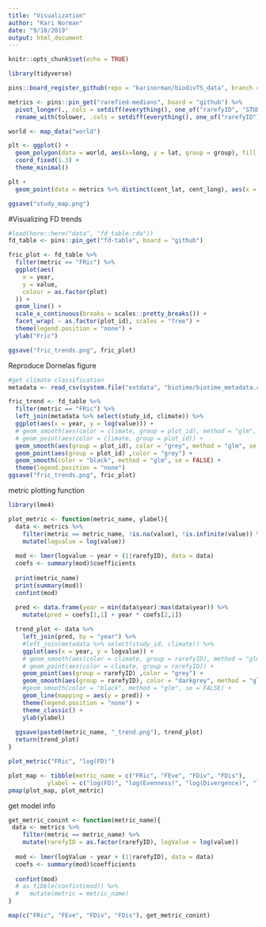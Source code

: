 ```yaml
---
title: "Visualization"
author: "Kari Norman"
date: "9/18/2019"
output: html_document
---
```


```r
knitr::opts_chunk$set(echo = TRUE)
```

```r
library(tidyverse)
```

```r
pins::board_register_github(repo = "karinorman/biodivTS_data", branch = "master")

metrics <- pins::pin_get("rarefied-medians", board = "github") %>%
  pivot_longer(., cols = setdiff(everything(), one_of("rarefyID", "STUDY_ID", "SamplePool", "SampleN", "num_years", "duration", "startYear", "endYear", "YEAR", "cell", "rarefied", "type", "realm", "climate", "habitat", "biome_map", "taxa", "organisms", "cent_lat", "cent_long", "abundance_type", "BROAD_TYPE", "cYEAR", "taxa_mod", "climate_mod")), names_to = "metric", values_to = "value") %>%
  rename_with(tolower, .cols = setdiff(everything(), one_of("rarefyID"))) 
```

```r
world <- map_data("world")

plt <- ggplot() +
  geom_polygon(data = world, aes(x=long, y = lat, group = group), fill = NA, color = "black", size = .25) +
  coord_fixed(1.3) +
  theme_minimal()

plt +
  geom_point(data = metrics %>% distinct(cent_lat, cent_long), aes(x = cent_long, y = cent_lat), color = "#cc5968", size = .75)

ggsave("study_map.png")

```

#Visualizing FD trends
```r
#load(here::here("data", "fd_table.rda"))
fd_table <- pins::pin_get("fd-table", board = "github")

fric_plot <- fd_table %>%
  filter(metric == "FRic") %>%
  ggplot(aes(
    x = year,
    y = value,
    colour = as.factor(plot)
  )) +
  geom_line() +
  scale_x_continuous(breaks = scales::pretty_breaks()) +
  facet_wrap( ~ as.factor(plot_id), scales = "free") +
  theme(legend.position = "none") +
  ylab("Fric")

ggsave("fric_trends.png", fric_plot)
```

Reproduce Dornelas figure
```r
#get climate classification
metadata <- read_csv(system.file("extdata", "biotime/biotime_metadata.csv", package = "biodivTS"))

fric_trend <- fd_table %>%
  filter(metric == "FRic") %>%
  left_join(metadata %>% select(study_id, climate)) %>%
  ggplot(aes(x = year, y = log(value))) +
  # geom_smooth(aes(color = climate, group = plot_id), method = "glm", se = FALSE) +
  # geom_point(aes(color = climate, group = plot_id)) +
  geom_smooth(aes(group = plot_id), color = "grey", method = "glm", se = FALSE) +
  geom_point(aes(group = plot_id) ,color = "grey") +
  geom_smooth(color = "black", method = "glm", se = FALSE) +
  theme(legend.position = "none") 
ggsave("fric_trends.png", fric_plot)
```

metric plotting function
```r
library(lme4)

plot_metric <- function(metric_name, ylabel){
  data <- metrics %>%
    filter(metric == metric_name, !is.na(value), !is.infinite(value)) %>%
    mutate(logvalue = log(value))
  
  mod <- lmer(logvalue ~ year + (1|rarefyID), data = data)
  coefs <- summary(mod)$coefficients
  
  print(metric_name) 
  print(summary(mod))
  confint(mod)
  
  pred <- data.frame(year = min(data$year):max(data$year)) %>%
    mutate(pred = coefs[1,1] + year * coefs[2,1])

  trend_plot <- data %>%
    left_join(pred, by = "year") %>%
    #left_join(metadata %>% select(study_id, climate)) %>%
    ggplot(aes(x = year, y = logvalue)) +
    # geom_smooth(aes(color = climate, group = rarefyID), method = "glm", se = FALSE) +
    # geom_point(aes(color = climate, group = rarefyID)) +
    geom_point(aes(group = rarefyID) ,color = "grey") +
    geom_smooth(aes(group = rarefyID), color = "darkgrey", method = "glm", se = FALSE) +
    #geom_smooth(color = "black", method = "glm", se = FALSE) +
    geom_line(mapping = aes(y = pred)) +
    theme(legend.position = "none") +
    theme_classic() +
    ylab(ylabel)
  
  ggsave(paste0(metric_name, "_trend.png"), trend_plot)
  return(trend_plot)
}

plot_metric("FRic", "log(FD)")

plot_map <- tibble(metric_name = c("FRic", "FEve", "FDiv", "FDis"), 
           ylabel = c("log(FD)", "log(Evenness)", "log(Divergence)", "log(Dispersion)"))
pmap(plot_map, plot_metric)
```

get model info
```r
get_metric_conint <- function(metric_name){
 data <- metrics %>%
    filter(metric == metric_name) %>%
    mutate(rarefyID = as.factor(rarefyID), logValue = log(value))
  
  mod <- lmer(logValue ~ year + (1|rarefyID), data = data)
  coefs <- summary(mod)$coefficients
  
  confint(mod)
  # as_tibble(confint(mod)) %>%
  #   mutate(metric = metric_name)
}

map(c("FRic", "FEve", "FDiv", "FDis"), get_metric_conint)
```
